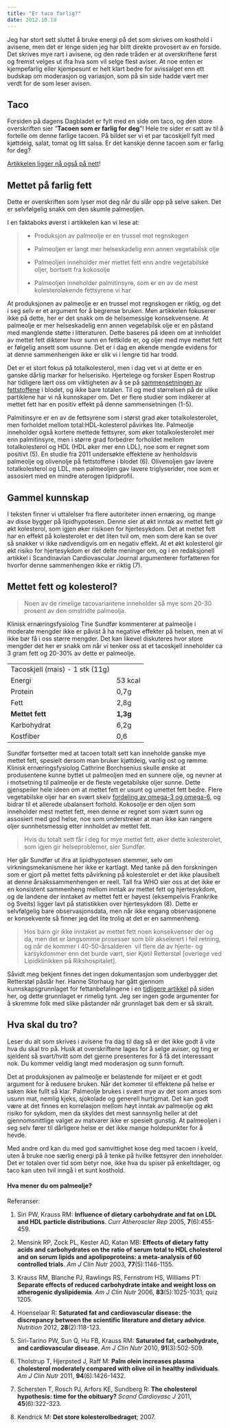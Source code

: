 ```yaml
---
title: "Er taco farlig?"
date: 2012.10.19
---
```


Jeg har stort sett sluttet å bruke energi på det som skrives om kosthold i avisene, men det er lenge siden jeg har blitt direkte provosert av en forside. Det skrives mye rart i avisene, og den røde tråden er at overskriftene først og fremst velges ut ifra hva som vil selge flest aviser. At noe enten er kjempefarlig eller kjempesunt er helt klart bedre for avissalget enn ett budskap om moderasjon og variasjon, som på sin side hadde vært mer verdt for de som leser avisen.

## Taco

Forsiden på dagens Dagbladet er fylt med en side om taco, og den store overskriften sier "**Tacoen som er farlig for deg**"! Hele tre sider er satt av til å fortelle om denne farlige tacoen. På bildet ser vi et par tacoskjell fylt med kjøttdeig, salat, tomat og litt salsa. Er det kanskje denne tacoen som er farlig for deg?

[Artikkelen ligger nå også på nett](http://www.dagbladet.no/2012/10/19/tema/mat/helse/forbruker/matvarer/23955936/)!

## Mettet på farlig fett

Dette er overskriften som lyser mot deg når du slår opp på selve saken. Det er selvfølgelig snakk om den skumle palmeoljen.

I en faktaboks øverst i artikkelen kan vi lese at:

> -   Produksjon av palmeolje er en trussel mot regnskogen
>
> <!-- -->
>
> -   Palmeoljen er langt mer helseskadelig enn annen vegetabilsk olje
>
> -   Palmeoljen inneholder mer mettet fett enn andre vegetabilske oljer, bortsett fra kokosolje
>
> -   Palmeoljen inneholder palmitinsyre, som er en av de mest kolesteroløkende fettsyrene vi har

At produksjonen av palmeolje er en trussel mot regnskogen er riktig, og det i seg selv er et argument for å begrense bruken. Men artikkelen fokuserer ikke på dette, her er det snakk om de helsemessige konsekvensene. At palmeolje er mer helseskadelig enn annen vegetabilsk olje er en påstand med manglende støtte i litteraturen. Dette baseres på ideen om at innholdet av mettet fett dikterer hvor sunn en fettkilde er, og oljer med mye mettet fett er følgelig ansett som usunne. Det er i dag en økende mengde evidens for at denne sammenhengen ikke er slik vi i lengre tid har trodd.

Det er et stort fokus på totalkolesterol, men i dag vet vi at dette er en ganske dårlig markør for helserisiko. Hjertelege og forsker Espen Rostrup har tidligere lært oss om viktigheten av å se på [sammensetningen av fettstoffene](brokenlink/minikurs-i-lipoproteiner/ "Minikurs i lipoproteiner") i blodet, og ikke bare totalen. Til og med størrelsen på de ulike partiklene har vi nå kunnskaper om. Det er flere studier som indikerer at mettet fett har en positiv effekt på denne sammensetningen (1-5).

Palmitinsyre er en av de fettsyrene som i størst grad øker totalkolesterolet, men forholdet mellom total:HDL-kolesterol påvirkes lite. Palmeolje inneholder også kortere mettede fettsyrer, som øker totalkolesterolet mer enn palmitinsyre, men i større grad forbedrer forholdet mellom totalkolesterol og HDL (HDL øker mer enn LDL), noe som er regnet som positivt (5). En studie fra 2011 undersøkte effektene av henholdsvis palmeolje og olivenolje på fettstoffene i blodet (6). Olivenoljen gav lavere totalkolesterol og LDL, men palmeoljen gav lavere triglyserider, noe som er assosiert med en mindre aterogen lipidprofil.

## Gammel kunnskap

I teksten finner vi uttalelser fra flere autoriteter innen ernæring, og mange av disse bygger på lipidhypotesen. Denne sier at økt inntak av mettet fett gir økt kolesterol, som igjen øker risikoen for hjertesykdom. Det at mettet fett har en effekt på kolesterolet er det liten tvil om, men som dere kan se over så snakker vi ikke nødvendigvis om en negativ effekt. At et økt kolesterol gir økt risiko for hjertesykdom er det delte meninger om, og i en redaksjonell artikkel i Scandinavian Cardiovascular Journal argumenterer forfatteren for hvorfor denne sammenhengen ikke er riktig (7).

## Mettet fett og kolesterol?

> Noen av de rimelige tacovariantene inneholder så mye som 20-30 prosent av den omstridte palmeolja.

Klinisk ernæringsfysiolog Tine Sundfør kommenterer at palmeolje i moderate mengder ikke er påvist å ha negative effekter på helsen, men at vi ikke bør få i oss større mengder. Det kan likevel diskuteres hvor store mengder det her er snakk om når vi tenker oss at et tacoskjell inneholder ca 3 gram fett og 20-30% av dette er palmeolje.

|                                 |          |
|---------------------------------|----------|
| Tacoskjell (mais) - 1 stk (11g) |          |
| Energi                          | 53 kcal  |
| Protein                         | 0,7g     |
| Fett                            | 2,8g     |
| **Mettet fett**                 | **1,3g** |
| Karbohydrat                     | 6,2g     |
| Kostfiber                       | 0,6      |

Sundfør fortsetter med at tacoen totalt sett kan inneholde ganske mye mettet fett, spesielt dersom man bruker kjøttdeig, vanlig ost og rømme. Klinisk ernæringsfysiolog Cathrine Borchsenius skulle ønske at produsentene kunne byttet ut palmeoljen med en sunnere olje, og nevner at i motsetning til palmeolje er de fleste vegetabilske oljer sunne. Dette gjenspeiler hele ideen om at mettet fett er usunt og umettet fett bedre. Flere vegetabilske oljer har en svært skeiv [fordeling av omega-3 og omega-6](brokenlink/omega-3-og-omega-6-i-kostholdet/ "Omega-3 og Omega-6 i kostholdet"), og bidrar til et allerede ubalansert forhold. Kokosolje er den oljen som inneholder mest mettet fett, men denne er regnet som svært sunn og assosiert med god helse, noe som understreker at man ikke kan rangere oljer sunnhetsmessig etter innholdet av mettet fett.

> Hvis du totalt sett får i deg for mye mettet fett, øker dette kolesterolet, som igjen gir helseproblemer, sier Sundfør.

Her går Sundfør ut ifra at lipidhypotesen stemmer, selv om virkningsmekanismene her ikke er kartlagt. Med tanke på den forskningen som er gjort på mettet fetts påvirkning på kolesterolet er det ikke plausibelt at denne årsakssammenhengen er reell. Tall fra WHO sier oss at det ikke er en konsistent sammenheng mellom inntak av mettet fett og hjertesykdom, og de landene der inntaket av mettet fett er høyest (eksempelvis Frankrike og Sveits) ligger lavt på statistikken over hjertesykdom (8). Dette er selvfølgelig bare observasjonsdata, men når ikke engang observasjonene er konsekvente så finner jeg det lite trolig at det er en sammenheng.

> Hos barn gir ikke inntaket av mettet fett noen konsekvenser der og da, men det er langsomme prosesser som blir akselerert i feil retning, og når de kommer i 40-50-årsalderen  vil flere dø av hjerte- og karsykdommer enn det burde vært, sier Kjetil Retterstøl \[overlege ved Lipidklinikken på Rikshospitalet\].

Såvidt meg bekjent finnes det ingen dokumentasjon som underbygger det Retterstøl påstår her. Hanne Storhaug har gått gjennom kunnskapsgrunnlaget for fettanbefalingene i en [tidligere artikkel](brokenlink/de-offentlige-anbefalingene-for-fett-godt-begrunnet/ "De offentlige anbefalingene for fett, godt begrunnet?") på siden her, og dette grunnlaget er rimelig tynt. Jeg ser ingen gode argumenter for å skremme folk med slike påstander når grunnlaget bak dem er så skralt.

## Hva skal du tro?

Leser du alt som skrives i avisene fra dag til dag så er det ikke godt å vite hva du skal tro på. Husk at overskriftene lages for å selge aviser, og ting er sjeldent så svart/hvitt som det gjerne presenteres for å få det interessant nok. Du kommer veldig langt med moderasjon og sunn fornuft.

Det at produksjonen av palmeolje er belastende for miljøet er et godt argument for å redusere bruken. Når det kommer til effektene på helse er saken ikke fullt så klar. Palmeolje brukes i svært mye av det som anses som usunn mat, nemlig kjeks, sjokolade og generell hurtigmat. Det kan godt være at det finnes en korrelasjon mellom høyt inntak av palmeolje og økt risiko for sykdom, men da skyldes det mest sannsynlig heller at det gjennomsnittlige valget av matvarer ikke er spesielt gunstig. At palmeoljen i seg selv fører til dårligere helse er det ikke mange holdepunkter for å hevde.

Med andre ord kan du med god samvittighet kose deg med tacoen i kveld, uten å bruke noe særlig energi på å tenke på hvilke fettsyrer den inneholder. Det er totalen over tid som betyr noe, ikke hva du spiser på enkeltdager, og taco kan uten tvil inngå i et sunt kosthold.

#### Hva mener du om palmeolje?

Referanser:

1.  Siri PW, Krauss RM: **Influence of dietary carbohydrate and fat on LDL and HDL particle distributions**. *Curr Atheroscler Rep* 2005, **7**(6):455-459.

2.  Mensink RP, Zock PL, Kester AD, Katan MB: **Effects of dietary fatty acids and carbohydrates on the ratio of serum total to HDL cholesterol and on serum lipids and apolipoproteins: a meta-analysis of 60 controlled trials**. *Am J Clin Nutr* 2003, **77**(5):1146-1155.

3.  Krauss RM, Blanche PJ, Rawlings RS, Fernstrom HS, Williams PT: **Separate effects of reduced carbohydrate intake and weight loss on atherogenic dyslipidemia**. *Am J Clin Nutr* 2006, **83**(5):1025-1031; quiz 1205.

4.  Hoenselaar R: **Saturated fat and cardiovascular disease: the discrepancy between the scientific literature and dietary advice**. *Nutrition* 2012, **28**(2):118-123.

5.  Siri-Tarino PW, Sun Q, Hu FB, Krauss RM: **Saturated fat, carbohydrate, and cardiovascular disease**. *Am J Clin Nutr* 2010, **91**(3):502-509.

6.  Tholstrup T, Hjerpsted J, Raff M: **Palm olein increases plasma cholesterol moderately compared with olive oil in healthy individuals**. *Am J Clin Nutr* 2011, **94**(6):1426-1432.

7.  Schersten T, Rosch PJ, Arfors KE, Sundberg R: **The cholesterol hypothesis: time for the obituary?** *Scand Cardiovasc J* 2011, **45**(6):322-323.

8.  Kendrick M: **Det store kolesterolbedraget**; 2007.
